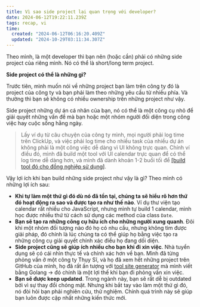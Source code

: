 ```yaml
---
title: Vì sao side project lại quan trọng với developer?
date: 2024-06-12T19:22:11.239Z
tags: recap, vi
time:
  created: "2024-06-12T06:16:20.409Z"
  updated: "2024-10-29T03:11:34.307Z"
---
```


Theo mình, là một developer thì bạn nên (hoặc cần) phải có những side project của riêng mình. Nó có thể là short/long term project.

**Side project có thể là những gì?**

Trước tiên, mình muốn nói về những project bạn làm trên công ty đó là project của công ty và bạn phải làm theo những yêu cầu từ nhiều phía. Và thường thì bạn sẽ không có nhiều ownership trên những project như vậy.

Side project những dự án cá nhân của bạn, nó có thể là một công cụ nhỏ để giải quyết những vấn đề mà bạn hoặc một nhóm người đối diện trong công việc hay cuộc sống hằng ngày.

> Lấy ví dụ từ câu chuyện của công ty mình, mọi người phải log time trên ClickUp, và việc phải log time cho nhiều task của nhiều dự án không phải là một công việc dễ dàng vì UI không trực quan. Chính ví điều đó, mình đã build một tool với UI calendar trực quan để có thể log time dễ dàng hơn, và mình đã dành khoản 1-2 buổi tối để [[build tool đó cho đồng nghiệp sử dụng]](https://clickup.thien.dev).

Vậy lợi ích khi bạn build những side project như vậy là gì? Theo mình có những lợi ích sau:

- **Khi tự làm một thứ gì đó dù nó đã tồn tại, chúng ta sẽ hiểu rõ hơn thứ đó hoạt động ra sao và được tạo ra như thế nào**. Ví dụ thư viện tạo calendar rất nhiều cho JavaScript, nhưng mình tự build 1 calendar, mình học được nhiều thứ từ cách sử dụng các method của class `Date`.
- **Bạn sẽ tạo ra những công cụ hữu ích cho những người xung quanh**. Đôi khi một nhóm đối tượng nào đó họ có nhu cầu, nhưng không tìm được giải pháp, đó chính là lúc chúng ta có thể giúp họ bằng việc tạo ra những công cụ giải quyết chính xác điều họ đang dối diện.
- **Side project cũng sẽ giúp ích nhiều cho bạn khi đi xin việc**. Nhà tuyển dụng sẽ có cái nhìn thực tế và chính xác hơn về bạn. Mình đã từng phỏng vấn ở một công ty Thụy Sĩ, và họ đã xem hết những project trên GitHub của mình, họ đã rất ấn tượng với [tool site generator](https://github.com/tatthien/giraffe) mà mình viết bằng Golang -> đó chính là một lợi thế khi bạn đi phỏng vấn xin việc.
- **Bạn sẽ được keep updated**. Trong ngành này, bạn sẽ rất dễ bị outdated bởi vì sự thay đổi chóng mặt. Nhưng khi bắt tay vào làm một thứ gì đó, nó đòi hỏi bạn phải nghiên cứu, thử nghiệm. Chính quá trình này sẽ giúp bạn luôn được cập nhất những kiến thức mới.

